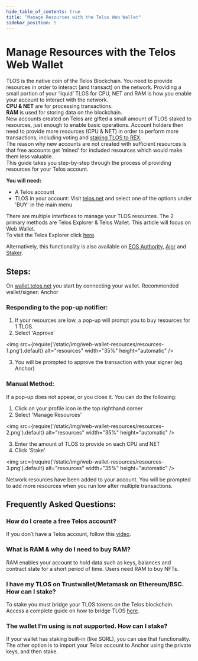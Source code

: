 ---
hide_table_of_contents: true
title: "Manage Resources with the Telos Web Wallet"
sidebar_position: 5
---

# Manage Resources with the Telos Web Wallet

TLOS is the native coin of the Telos Blockchain. You need to provide resources in order to interact (and transact) on the network. Providing a small portion of your ‘liquid’ TLOS for CPU, NET and RAM is how you enable your account to interact with the network.  
**CPU & NET** are for processing transactions.  
**RAM** is used for storing data on the blockchain.  
New accounts created on Telos are gifted a small amount of TLOS staked to resources, just enough to enable basic operations. Account holders then need to provide more resources (CPU & NET) in order to perform more transactions, including voting and [staking TLOS to REX](./how-to-stake-tlos).  
The reason why new accounts are not created with sufficient resources is that free accounts get ‘mined’ for included resources which would make them less valuable.  
This guide takes you step-by-step through the process of providing resources for your Telos account.  
  
**You will need:**

- A Telos account  
- TLOS in your account: Visit [telos.net](https://www.telos.net/) and select one of the options under 'BUY' in the main menu  

There are multiple interfaces to manage your TLOS resources. The 2 primary methods are Telos Explorer & Telos Wallet. This article will focus on Web Wallet.  
To visit the Telos Explorer click [here](https://explorer.telos.net/network).

Alternatively, this functionality is also available on [EOS Authority](https://eosauthority.com/dashboard?network=telos), [Ajor](https://ajor.io/) and [Staker](https://staker.one/token/telos).

## Steps:

On [wallet.telos.net](https://wallet.telos.net) you start by connecting your wallet. Recommended wallet/signer: Anchor  

### Responding to the pop-up notifier: 

1. If your resources are low, a pop-up will prompt you to buy resources for 1 TLOS.
2. Select 'Approve'

<img
    src={require('/static/img/web-wallet-resources/resources-1.png').default}
    alt="resources"
    width="35%"
    height="automatic"
/>

3. You will be prompted to approve the transaction with your signer (eg. Anchor)

### Manual Method:

If a pop-up does not appear, or you close it. You can do the following:

1. Click on your profile icon in the top righthand corner
2. Select 'Manage Resources'

<img
    src={require('/static/img/web-wallet-resources/resources-2.png').default}
    alt="resources"
    width="35%"
    height="automatic"
/>

3. Enter the amount of TLOS to provide on each CPU and NET
4. Click 'Stake'

<img
    src={require('/static/img/web-wallet-resources/resources-3.png').default}
    alt="resources"
    width="35%"
    height="automatic"
/>

Network resources have been added to your account. You will be prompted to add more resources when you run low after multiple transactions.  

## Frequently Asked Questions:

### How do I create a free Telos account?

If you don’t have a Telos account, follow this [video](/users/getting-started/setup-wallet#setting-up-a-telos-wallet-account-telos-zero).

### What is RAM & why do I need to buy RAM?

RAM enables your account to hold data such as keys, balances and contract state for a short period of time. Users need RAM to buy NFTs.

### I have my TLOS on Trustwallet/Metamask on Ethereum/BSC. How can I stake?

To stake you must bridge your TLOS tokens on the Telos blockchain.
Access a complete guide on how to bridge TLOS [here](/users/getting-started/bridging/).

### The wallet I’m using is not supported. How can I stake?

If your wallet has staking built-in (like SQRL), you can use that functionality. The other option is to import your Telos account to Anchor using the private keys, and then stake.
